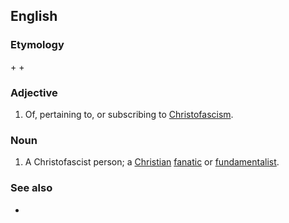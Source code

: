 ==English==

===Etymology===
{{term|Christ}} + {{term|-o-}} + {{term|fascist}}

===Adjective===
{{rfd|attributive use of noun}}
{{en-adj|-}}

# {{pejorative}} Of, pertaining to, or subscribing to [[Christofascism]].

===Noun===
{{en-noun}}

# {{pejorative}} A Christofascist person; a [[Christian]] [[fanatic]] or [[fundamentalist]].

===See also===
* {{pedia|Christofascism}}